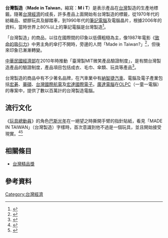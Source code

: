{{refimprove|time=2016-03-25T11:35:51+00:00}}
'''台灣製造'''（'''Made in Taiwan'''，縮寫：'''M i T'''）是表示產品在[[台灣|台灣]]製造的生產地標籤。隨著[[台灣經濟|台灣經濟]]的成長，許多產品上面開始有台灣製造的標籤，從1970年代的紡織品、塑膠玩具及腳踏車，到1990年代的[[筆記電腦|筆記電腦]]及電腦晶片，根據2006年的資料，當時世界上80%以上的筆記電腦是台灣製造<ref>{{cite news
| url = http://www.reuters.com/article/2006/12/26/businesspro-taiwan-tech-design-dc-idUSTP31373720061226
| title = Innovation, design freshen "Made in Taiwan" tech label
| first = Sheena
| last = Lee
| publisher = reuters.com
| date = Dec 26, 2006
| accessdate = Aug 2014
| archive-date = 2015-09-24
| archive-url = https://web.archive.org/web/20150924090421/http://www.reuters.com/article/2006/12/26/businesspro-taiwan-tech-design-dc-idUSTP31373720061226
| dead-url = yes
}}</ref>。

「台灣製造」的商品，以往在國際間的印象以低價粗糙為主，像1987年電影《[[致命的吸引力|致命的吸引力]]》中男主角的傘打不開時，旁邊的人問「Made in Taiwan?」<ref>{{cite web | url=http://www.cw.com.tw/article/article.action?id=5001760 | title=為何大家搶著「買台灣」？ | work=天下雜誌 | date=2011-04-13 | accessdate=2016-03-25 | author=黃亦筠 | archive-date=2019-06-21 | archive-url=https://web.archive.org/web/20190621180318/https://www.cw.com.tw/article/article.action?id=5001760 | dead-url=no }}</ref>，但後來印象已漸漸轉變。

[[中華民國經濟部|中華民國經濟部]]在2010年時推動「臺灣製MIT微笑產品驗證制度」，是有關台灣製造產品的驗證制度，產品項目包括成衣、毛巾、傘類、玩具等產品<ref>{{cite web | url=http://www.mittw.org.tw/aboutMIT/ | title=標章介紹 | publisher=台灣製產品MIT微笑標章網站 | accessdate=2016-03-25 | archive-date=2020-12-01 | archive-url=https://web.archive.org/web/20201201210238/https://www.mittw.org.tw/aboutMIT/ | dead-url=no }}</ref>。

台灣製造的商品中有不少著名品牌，在汽車業中有[[納智捷汽車|納智捷汽車]]、電腦及電子產業包括[[宏碁|宏碁]]、[[華碩|華碩]]、[[台灣國際航電|台灣國際航電]]及[[宏達國際電子|宏達國際電子]]。[[廣達電腦|廣達電腦]]在[[OLPC|OLPC]]（一童一電腦）的專案中，提供了數以百萬計的台灣製造電腦。

==流行文化==
《[[玩具總動員|玩具總動員]]》的角色[[巴斯光年|巴斯光年]]在一絕望之時撕開手臂的指針貼紙，看見「MADE IN TAIWAN」（台灣製造）字樣時，首次意識到他不過是一個玩具，並且開始接受現實。<ref>{{cite news |author1=林昕潔 |author2=劉若媺 |title=被埋沒的劇情　揭開巴斯光年「MIT」身分 |url=https://news.tvbs.com.tw/entertainment/96621 |agency=TVBS新聞網 |date=2010-06-22 |accessdate=2021-10-28 |archive-date=2021-10-29 |archive-url=https://web.archive.org/web/20211029201547/https://news.tvbs.com.tw/entertainment/96621 |dead-url=no }}</ref><ref>{{cite news |author1=田裕斌 |title=好萊塢的台灣印象 30年來差很大【影】 |url=https://www.cna.com.tw/news/firstnews/201701070072.aspx |agency=[[中央社|中央社]] |date=2017-01-07 |accessdate=2021-10-28 |archive-date=2021-10-29 |archive-url=https://web.archive.org/web/20211029195359/https://www.cna.com.tw/news/firstnews/201701070072.aspx |dead-url=no }}</ref>

==相關條目==
*[[台灣精品獎|台灣精品獎]]

==參考資料==
{{Portal|台灣}}
{{Reflist}}


<!--[[Category:Country_of_origin|Taiwan]]-->
[[Category:台灣經濟|Category:台灣經濟]]